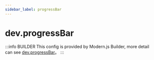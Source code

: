 ```yaml
---
sidebar_label: progressBar
---
```


# dev.progressBar

:::info BUILDER
This config is provided by Modern.js Builder, more detail can see [dev.progressBar](https://modernjs.dev/builder/en/api/config-dev.html#dev-progressbar)。
:::


<Main />
